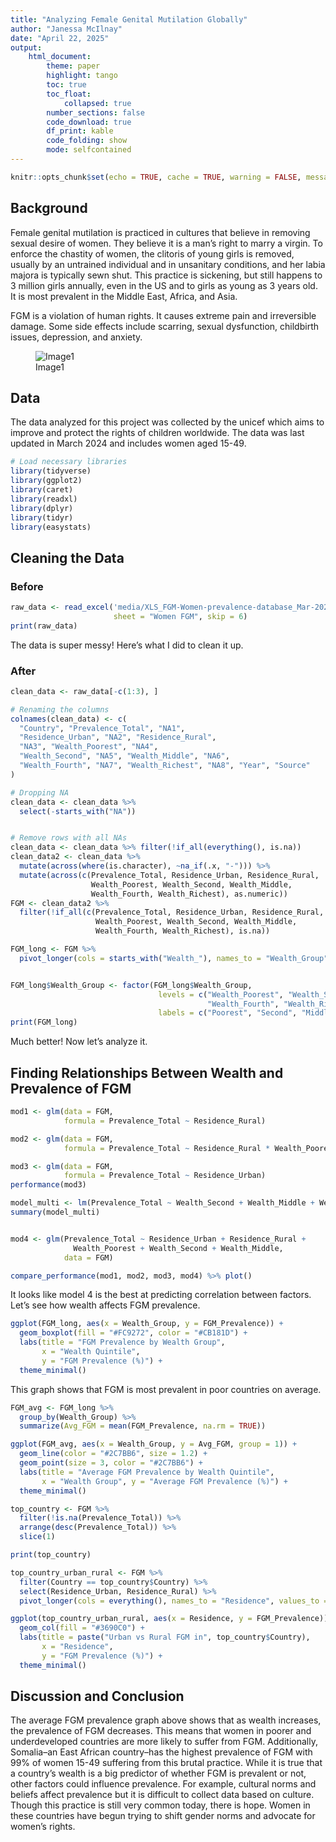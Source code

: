 ```yaml
---
title: "Analyzing Female Genital Mutilation Globally"
author: "Janessa McIlnay"
date: "April 22, 2025"
output: 
    html_document:
        theme: paper
        highlight: tango
        toc: true
        toc_float:
            collapsed: true
        number_sections: false
        code_download: true
        df_print: kable
        code_folding: show
        mode: selfcontained
---
```


```r
knitr::opts_chunk$set(echo = TRUE, cache = TRUE, warning = FALSE, message = FALSE)
```

## Background

Female genital mutilation is practiced in cultures that believe in removing sexual desire of women. They believe it is a man's right to marry a virgin. To enforce the chastity of women, the clitoris of young girls is removed, usually by an untrained individual and in unsanitary conditions, and her labia majora is typically sewn shut. This practice is sickening, but still happens to 3 million girls annually, even in the US and to girls as young as 3 years old. It is most prevalent in the Middle East, Africa, and Asia.

FGM is a violation of human rights. It causes extreme pain and irreversible damage. Some side effects include scarring, sexual dysfunction, childbirth issues, depression, and anxiety.

![Image1](./media/Image1.jpg)

## Data

The data analyzed for this project was collected by the unicef which aims to improve and protect the rights of children worldwide. The data was last updated in March 2024 and includes women aged 15-49.

```r
# Load necessary libraries
library(tidyverse)
library(ggplot2)
library(caret)
library(readxl)
library(dplyr)
library(tidyr)
library(easystats)
```

## Cleaning the Data

### Before

```r
raw_data <- read_excel('media/XLS_FGM-Women-prevalence-database_Mar-2024.xlsx', 
                       sheet = "Women FGM", skip = 6) 
print(raw_data)
```

The data is super messy! Here's what I did to clean it up.

### After

```r

clean_data <- raw_data[-c(1:3), ]

# Renaming the columns
colnames(clean_data) <- c(
  "Country", "Prevalence_Total", "NA1",
  "Residence_Urban", "NA2", "Residence_Rural",
  "NA3", "Wealth_Poorest", "NA4",
  "Wealth_Second", "NA5", "Wealth_Middle", "NA6",
  "Wealth_Fourth", "NA7", "Wealth_Richest", "NA8", "Year", "Source"
)

# Dropping NA
clean_data <- clean_data %>%
  select(-starts_with("NA")) 


# Remove rows with all NAs
clean_data <- clean_data %>% filter(!if_all(everything(), is.na))
clean_data2 <- clean_data %>%
  mutate(across(where(is.character), ~na_if(.x, "-"))) %>%
  mutate(across(c(Prevalence_Total, Residence_Urban, Residence_Rural,
                  Wealth_Poorest, Wealth_Second, Wealth_Middle,
                  Wealth_Fourth, Wealth_Richest), as.numeric))
FGM <- clean_data2 %>% 
  filter(!if_all(c(Prevalence_Total, Residence_Urban, Residence_Rural,
                   Wealth_Poorest, Wealth_Second, Wealth_Middle,
                   Wealth_Fourth, Wealth_Richest), is.na)) 

FGM_long <- FGM %>%
  pivot_longer(cols = starts_with("Wealth_"), names_to = "Wealth_Group", values_to = "FGM_Prevalence")


FGM_long$Wealth_Group <- factor(FGM_long$Wealth_Group,
                                 levels = c("Wealth_Poorest", "Wealth_Second", "Wealth_Middle",
                                            "Wealth_Fourth", "Wealth_Richest"),
                                 labels = c("Poorest", "Second", "Middle", "Fourth", "Richest"))
print(FGM_long)

```

Much better! Now let's analyze it.

## Finding Relationships Between Wealth and Prevalence of FGM

```r
mod1 <- glm(data = FGM,
            formula = Prevalence_Total ~ Residence_Rural)

mod2 <- glm(data = FGM,
            formula = Prevalence_Total ~ Residence_Rural * Wealth_Poorest)

mod3 <- glm(data = FGM,
            formula = Prevalence_Total ~ Residence_Urban)
performance(mod3)

model_multi <- lm(Prevalence_Total ~ Wealth_Second + Wealth_Middle + Wealth_Fourth + Wealth_Richest, data = FGM)
summary(model_multi)


mod4 <- glm(Prevalence_Total ~ Residence_Urban + Residence_Rural +
              Wealth_Poorest + Wealth_Second + Wealth_Middle,
            data = FGM)

compare_performance(mod1, mod2, mod3, mod4) %>% plot()
```
It looks like model 4 is the best at predicting correlation between factors. Let's see how wealth affects FGM prevalence.

```r

ggplot(FGM_long, aes(x = Wealth_Group, y = FGM_Prevalence)) +
  geom_boxplot(fill = "#FC9272", color = "#CB181D") +
  labs(title = "FGM Prevalence by Wealth Group",
       x = "Wealth Quintile",
       y = "FGM Prevalence (%)") +
  theme_minimal()

```

This graph shows that FGM is most prevalent in poor countries on average.

```r

FGM_avg <- FGM_long %>%
  group_by(Wealth_Group) %>%
  summarize(Avg_FGM = mean(FGM_Prevalence, na.rm = TRUE))

ggplot(FGM_avg, aes(x = Wealth_Group, y = Avg_FGM, group = 1)) +
  geom_line(color = "#2C7BB6", size = 1.2) +
  geom_point(size = 3, color = "#2C7BB6") +
  labs(title = "Average FGM Prevalence by Wealth Quintile",
       x = "Wealth Group", y = "Average FGM Prevalence (%)") +
  theme_minimal()
```

```r
top_country <- FGM %>%
  filter(!is.na(Prevalence_Total)) %>%
  arrange(desc(Prevalence_Total)) %>%
  slice(1)

print(top_country)

```
```r
top_country_urban_rural <- FGM %>%
  filter(Country == top_country$Country) %>%
  select(Residence_Urban, Residence_Rural) %>%
  pivot_longer(cols = everything(), names_to = "Residence", values_to = "FGM_Prevalence")

ggplot(top_country_urban_rural, aes(x = Residence, y = FGM_Prevalence)) +
  geom_col(fill = "#3690C0") +
  labs(title = paste("Urban vs Rural FGM in", top_country$Country),
       x = "Residence",
       y = "FGM Prevalence (%)") +
  theme_minimal()
```

## Discussion and Conclusion

The average FGM prevalence graph above shows that as wealth increases, the prevalence of FGM decreases. This means that women in poorer and underdeveloped countries are more likely to suffer from FGM. Additionally, Somalia--an East African country--has the highest prevalence of FGM with 99% of women 15-49 suffering from this brutal practice. While it is true that a country's wealth is a big predictor of whether FGM is prevalent or not, other factors could influence prevalence. For example, cultural norms and beliefs affect prevalence but it is difficult to collect data based on culture. Though this practice is still very common today, there is hope. Women in these countries have begun trying to shift gender norms and advocate for women's rights.